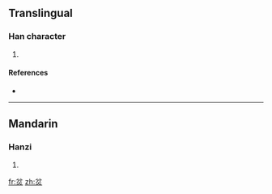 ==Translingual==

===Han character===
{{Han char|rn=86|rad=火|as=04|sn=8|four=8080<sub>9</sub>|canj=金尸竹火 (CSHF)}}

# {{defn|Han|sort=火04}}

====References====
* {{Han ref|kx=0666.290|dkj=18893|dj=1076.060|hdz=32192.100|uh=7083|ud=28803|bh=CD5A|bd=52570}}

----

==Mandarin==

===Hanzi===
{{cmn-hanzi|pin=[[fén]] ([[fen2]])|wg=fen<sup>2</sup>}}

# {{defn|Mandarin|sort=火04}}

[[fr:炃]]
[[zh:炃]]